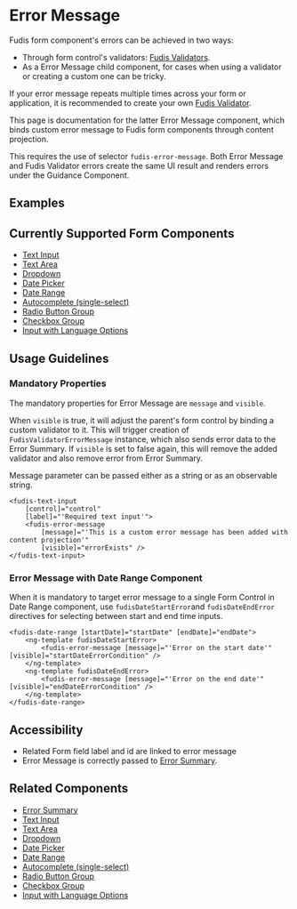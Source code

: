
<Meta title="Components/Form/Error Message" />

# Error Message

Fudis form component's errors can be achieved in two ways:

- Through form control's validators: [Fudis Validators](/docs/utilities-validators--documentation).
- As a Error Message child component, for cases when using a validator or creating a custom one can be tricky.

If your error message repeats multiple times across your form or application, it is recommended to create your own [Fudis Validator](/docs/utilities-validators--documentation).

This page is documentation for the latter Error Message component, which binds custom error message to Fudis form components through content projection.

This requires the use of selector `fudis-error-message`. Both Error Message and Fudis Validator errors create the same UI result and renders errors under the Guidance Component.

## Examples

<Canvas of={ErrorMessageStories.ErrorMessageExample}></Canvas>

## Currently Supported Form Components

- [Text Input](/docs/components-form-text-input--documentation)
- [Text Area](/docs/components-form-text-area--documentation)
- [Dropdown](/docs/components-form-dropdown--documentation)
- [Date Picker](/docs/components-form-date-datepicker--documentation)
- [Date Range](/docs/components-form-date-date-range--documentation)
- [Autocomplete (single-select)](/docs/components-form-autocomplete-single-select--documentation)
- [Radio Button Group](/docs/components-form-radio-button-group--documentation)
- [Checkbox Group](/docs/components-form-checkbox-group--documentation)
- [Input with Language Options](/docs/components-form-input-with-language-options--documentation)

## Usage Guidelines

### Mandatory Properties

The mandatory properties for Error Message are `message` and `visible`.

When `visible` is true, it will adjust the parent's form control by binding a custom validator to it. This will trigger creation of `FudisValidatorErrorMessage` instance, which also sends error data to the Error Summary. If `visible` is set to false again, this will remove the added validator and also remove error from Error Summary.

Message parameter can be passed either as a string or as an observable string.

```
<fudis-text-input
	[control]="control"
	[label]="'Required text input'">
	<fudis-error-message
		[message]="'This is a custom error message has been added with content projection'"
		[visible]="errorExists" />
</fudis-text-input>
```

### Error Message with Date Range Component

When it is mandatory to target error message to a single Form Control in Date Range component, use `fudisDateStartError`and `fudisDateEndError` directives for selecting between start and end time inputs.

```
<fudis-date-range [startDate]="startDate" [endDate]="endDate">
	<ng-template fudisDateStartError>
		<fudis-error-message [message]="'Error on the start date'" [visible]="startDateErrorCondition" />
	</ng-template>
	<ng-template fudisDateEndError>
		<fudis-error-message [message]="'Error on the end date'" [visible]="endDateErrorCondition" />
	</ng-template>
</fudis-date-range>
```

## Accessibility

- Related Form field label and id are linked to error message
- Error Message is correctly passed to [Error Summary](/docs/components-form-error-summary--documentation).

## Related Components

- [Error Summary](/docs/components-form-error-summary--documentation)
- [Text Input](/docs/components-form-text-input--documentation)
- [Text Area](/docs/components-form-text-area--documentation)
- [Dropdown](/docs/components-form-dropdown--documentation)
- [Date Picker](/docs/components-form-date-datepicker--documentation)
- [Date Range](/docs/components-form-date-date-range--documentation)
- [Autocomplete (single-select)](/docs/components-form-autocomplete-single-select--documentation)
- [Radio Button Group](/docs/components-form-radio-button-group--documentation)
- [Checkbox Group](/docs/components-form-checkbox-group--documentation)
- [Input with Language Options](/docs/components-form-input-with-language-options--documentation)

